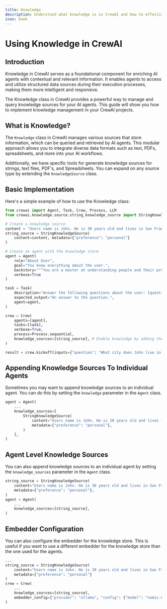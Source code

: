 ```yaml
---
title: Knowledge
description: Understand what knowledge is in CrewAI and how to effectively use it.
icon: book
---
```


# Using Knowledge in CrewAI

## Introduction

Knowledge in CrewAI serves as a foundational component for enriching AI agents with contextual and relevant information. It enables agents to access and utilize structured data sources during their execution processes, making them more intelligent and responsive.

The Knowledge class in CrewAI provides a powerful way to manage and query knowledge sources for your AI agents. This guide will show you how to implement knowledge management in your CrewAI projects.

## What is Knowledge?

The `Knowledge` class in CrewAI manages various sources that store information, which can be queried and retrieved by AI agents. This modular approach allows you to integrate diverse data formats such as text, PDFs, spreadsheets, and more into your AI workflows.

Additionally, we have specific tools for generate knowledge sources for strings, text files, PDF's, and Spreadsheets. You can expand on any source type by extending the `KnowledgeSource` class.

## Basic Implementation

Here's a simple example of how to use the Knowledge class:

```python
from crewai import Agent, Task, Crew, Process, LLM
from crewai.knowledge.source.string_knowledge_source import StringKnowledgeSource

# Create a knowledge source
content = "Users name is John. He is 30 years old and lives in San Francisco."
string_source = StringKnowledgeSource(
    content=content, metadata={"preference": "personal"}
)

# Create an agent with the knowledge store
agent = Agent(
    role="About User",
    goal="You know everything about the user.",
    backstory="""You are a master at understanding people and their preferences.""",
    verbose=True
)

task = Task(
    description="Answer the following questions about the user: {question}",
    expected_output="An answer to the question.",
    agent=agent,
)

crew = Crew(
    agents=[agent],
    tasks=[task],
    verbose=True,
    process=Process.sequential,
    knowledge_sources=[string_source], # Enable knowledge by adding the sources here.
)

result = crew.kickoff(inputs={"question": "What city does John live in and how old is he?"})
```

## Appending Knowledge Sources To Individual Agents
Sometimes you may want to append knowledge sources to an individual agent. You can do this by setting the `knowledge` parameter in the `Agent` class.

```python
agent = Agent(
    ...
    knowledge_sources=[
        StringKnowledgeSource(
            content="Users name is John. He is 30 years old and lives in San Francisco.",
            metadata={"preference": "personal"},
        )
    ],
)
```

## Agent Level Knowledge Sources

You can also append knowledge sources to an individual agent by setting the `knowledge_sources` parameter in the `Agent` class.

```python
string_source = StringKnowledgeSource(
    content="Users name is John. He is 30 years old and lives in San Francisco.",
    metadata={"preference": "personal"},
)
agent = Agent(
    ...
    knowledge_sources=[string_source],
)
```

## Embedder Configuration

You can also configure the embedder for the knowledge store. This is useful if you want to use a different embedder for the knowledge store than the one used for the agents.

```python
...
string_source = StringKnowledgeSource(
    content="Users name is John. He is 30 years old and lives in San Francisco.",
    metadata={"preference": "personal"}
)
crew = Crew(
    ...
    knowledge_sources=[string_source],
    embedder_config={"provider": "ollama", "config": {"model": "nomic-embed-text:latest"}},
)
```
